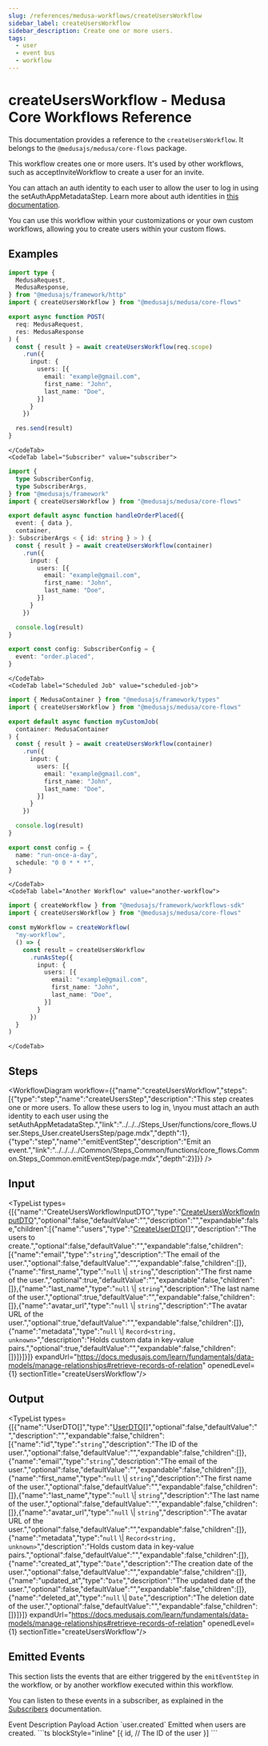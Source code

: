 ```yaml
---
slug: /references/medusa-workflows/createUsersWorkflow
sidebar_label: createUsersWorkflow
sidebar_description: Create one or more users.
tags:
  - user
  - event bus
  - workflow
---
```



# createUsersWorkflow - Medusa Core Workflows Reference

This documentation provides a reference to the `createUsersWorkflow`. It belongs to the `@medusajs/medusa/core-flows` package.

This workflow creates one or more users. It's used by other workflows, such
as acceptInviteWorkflow to create a user for an invite.

You can attach an auth identity to each user to allow the user to log in using the 
setAuthAppMetadataStep. Learn more about auth identities in
[this documentation](https://docs.medusajs.com/resources/commerce-modules/auth/auth-identity-and-actor-types).

You can use this workflow within your customizations or your own custom workflows, allowing you to 
create users within your custom flows.

<SourceCodeLink link="https://github.com/medusajs/medusa/blob/3e617155977e9bfd2f5318a9ab5eedea24664e0c/packages/core/core-flows/src/user/workflows/create-users.ts#L40" />

## Examples

<CodeTabs group="workflow-exection">
    <CodeTab label="API Route" value="api-route">
    
```ts title="src/api/workflow/route.ts"
import type {
  MedusaRequest,
  MedusaResponse,
} from "@medusajs/framework/http"
import { createUsersWorkflow } from "@medusajs/medusa/core-flows"

export async function POST(
  req: MedusaRequest,
  res: MedusaResponse
) {
  const { result } = await createUsersWorkflow(req.scope)
    .run({
      input: {
        users: [{
          email: "example@gmail.com",
          first_name: "John",
          last_name: "Doe",
        }]
      }
    })

  res.send(result)
}
```

    </CodeTab>
    <CodeTab label="Subscriber" value="subscriber">
    
```ts title="src/subscribers/order-placed.ts"
import {
  type SubscriberConfig,
  type SubscriberArgs,
} from "@medusajs/framework"
import { createUsersWorkflow } from "@medusajs/medusa/core-flows"

export default async function handleOrderPlaced({
  event: { data },
  container,
}: SubscriberArgs < { id: string } > ) {
  const { result } = await createUsersWorkflow(container)
    .run({
      input: {
        users: [{
          email: "example@gmail.com",
          first_name: "John",
          last_name: "Doe",
        }]
      }
    })

  console.log(result)
}

export const config: SubscriberConfig = {
  event: "order.placed",
}
```

    </CodeTab>
    <CodeTab label="Scheduled Job" value="scheduled-job">
    
```ts title="src/jobs/message-daily.ts"
import { MedusaContainer } from "@medusajs/framework/types"
import { createUsersWorkflow } from "@medusajs/medusa/core-flows"

export default async function myCustomJob(
  container: MedusaContainer
) {
  const { result } = await createUsersWorkflow(container)
    .run({
      input: {
        users: [{
          email: "example@gmail.com",
          first_name: "John",
          last_name: "Doe",
        }]
      }
    })

  console.log(result)
}

export const config = {
  name: "run-once-a-day",
  schedule: "0 0 * * *",
}
```

    </CodeTab>
    <CodeTab label="Another Workflow" value="another-workflow">
    
```ts title="src/workflows/my-workflow.ts"
import { createWorkflow } from "@medusajs/framework/workflows-sdk"
import { createUsersWorkflow } from "@medusajs/medusa/core-flows"

const myWorkflow = createWorkflow(
  "my-workflow",
  () => {
    const result = createUsersWorkflow
      .runAsStep({
        input: {
          users: [{
            email: "example@gmail.com",
            first_name: "John",
            last_name: "Doe",
          }]
        }
      })
  }
)
```

    </CodeTab>
  </CodeTabs>

## Steps

<WorkflowDiagram workflow={{"name":"createUsersWorkflow","steps":[{"type":"step","name":"createUsersStep","description":"This step creates one or more users. To allow these users to log in, \nyou must attach an auth identity to each user using the setAuthAppMetadataStep.","link":"../../../Steps_User/functions/core_flows.User.Steps_User.createUsersStep/page.mdx","depth":1},{"type":"step","name":"emitEventStep","description":"Emit an event.","link":"../../../../Common/Steps_Common/functions/core_flows.Common.Steps_Common.emitEventStep/page.mdx","depth":2}]}} />

## Input

<TypeList types={[{"name":"CreateUsersWorkflowInputDTO","type":"[CreateUsersWorkflowInputDTO](../../../../../types/WorkflowTypes/UserWorkflow/interfaces/types.WorkflowTypes.UserWorkflow.CreateUsersWorkflowInputDTO/page.mdx)","optional":false,"defaultValue":"","description":"","expandable":false,"children":[{"name":"users","type":"[CreateUserDTO](../../../../../user/interfaces/user.CreateUserDTO/page.mdx)[]","description":"The users to create.","optional":false,"defaultValue":"","expandable":false,"children":[{"name":"email","type":"`string`","description":"The email of the user.","optional":false,"defaultValue":"","expandable":false,"children":[]},{"name":"first_name","type":"`null` \\| `string`","description":"The first name of the user.","optional":true,"defaultValue":"","expandable":false,"children":[]},{"name":"last_name","type":"`null` \\| `string`","description":"The last name of the user.","optional":true,"defaultValue":"","expandable":false,"children":[]},{"name":"avatar_url","type":"`null` \\| `string`","description":"The avatar URL of the user.","optional":true,"defaultValue":"","expandable":false,"children":[]},{"name":"metadata","type":"`null` \\| `Record<string, unknown>`","description":"Holds custom data in key-value pairs.","optional":true,"defaultValue":"","expandable":false,"children":[]}]}]}]} expandUrl="https://docs.medusajs.com/learn/fundamentals/data-models/manage-relationships#retrieve-records-of-relation" openedLevel={1} sectionTitle="createUsersWorkflow"/>

## Output

<TypeList types={[{"name":"UserDTO[]","type":"[UserDTO](../../../../../user/interfaces/user.UserDTO/page.mdx)[]","optional":false,"defaultValue":"","description":"","expandable":false,"children":[{"name":"id","type":"`string`","description":"The ID of the user.","optional":false,"defaultValue":"","expandable":false,"children":[]},{"name":"email","type":"`string`","description":"The email of the user.","optional":false,"defaultValue":"","expandable":false,"children":[]},{"name":"first_name","type":"`null` \\| `string`","description":"The first name of the user.","optional":false,"defaultValue":"","expandable":false,"children":[]},{"name":"last_name","type":"`null` \\| `string`","description":"The last name of the user.","optional":false,"defaultValue":"","expandable":false,"children":[]},{"name":"avatar_url","type":"`null` \\| `string`","description":"The avatar URL of the user.","optional":false,"defaultValue":"","expandable":false,"children":[]},{"name":"metadata","type":"`null` \\| `Record<string, unknown>`","description":"Holds custom data in key-value pairs.","optional":false,"defaultValue":"","expandable":false,"children":[]},{"name":"created_at","type":"`Date`","description":"The creation date of the user.","optional":false,"defaultValue":"","expandable":false,"children":[]},{"name":"updated_at","type":"`Date`","description":"The updated date of the user.","optional":false,"defaultValue":"","expandable":false,"children":[]},{"name":"deleted_at","type":"`null` \\| `Date`","description":"The deletion date of the user.","optional":false,"defaultValue":"","expandable":false,"children":[]}]}]} expandUrl="https://docs.medusajs.com/learn/fundamentals/data-models/manage-relationships#retrieve-records-of-relation" openedLevel={1} sectionTitle="createUsersWorkflow"/>

## Emitted Events

This section lists the events that are either triggered by the `emitEventStep` in the workflow, or by another workflow executed within this workflow.

You can listen to these events in a subscriber, as explained in the [Subscribers](https://docs.medusajs.com/learn/fundamentals/events-and-subscribers) documentation.

<Table>
  <Table.Header>
    <Table.Row>
      <Table.HeaderCell>
Event
</Table.HeaderCell>
      <Table.HeaderCell>
Description
</Table.HeaderCell>
      <Table.HeaderCell>
Payload
</Table.HeaderCell>
      <Table.HeaderCell>
Action
</Table.HeaderCell>
    </Table.Row>
  </Table.Header>
  <Table.Body>
    <Table.Row>
      <Table.Cell>
`user.created`
</Table.Cell>
      <Table.Cell>
Emitted when users are created.
</Table.Cell>
      <Table.Cell>
```ts blockStyle="inline"
[{
  id, // The ID of the user
}]
```
</Table.Cell>
      <Table.Cell>
<CopyGeneratedSnippetButton tooltipText="Copy subscriber for event" type="subscriber" options={{
        event: "user.created",
        payload: `\`\`\`ts
[{
  id, // The ID of the user
}]
\`\`\``
        }}/>
</Table.Cell>
    </Table.Row>
  </Table.Body>
</Table>

